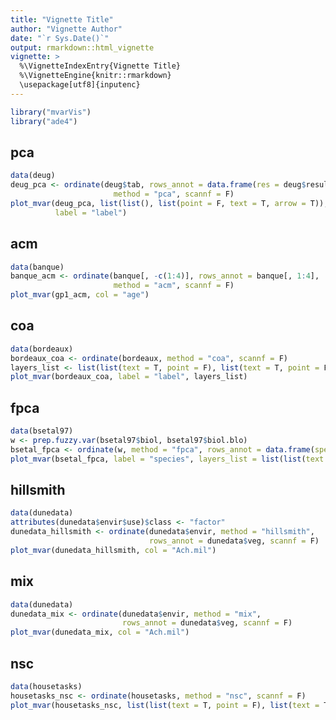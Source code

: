 ```yaml
---
title: "Vignette Title"
author: "Vignette Author"
date: "`r Sys.Date()`"
output: rmarkdown::html_vignette
vignette: >
  %\VignetteIndexEntry{Vignette Title}
  %\VignetteEngine{knitr::rmarkdown}
  \usepackage[utf8]{inputenc}
---
```


```r
library("mvarVis")
library("ade4")
```

## pca

```r
data(deug)
deug_pca <- ordinate(deug$tab, rows_annot = data.frame(res = deug$result),
                       method = "pca", scannf = F)
plot_mvar(deug_pca, list(list(), list(point = F, text = T, arrow = T)), col = "res",
          label = "label")
```

## acm

```r
data(banque)
banque_acm <- ordinate(banque[, -c(1:4)], rows_annot = banque[, 1:4],
                       method = "acm", scannf = F)
plot_mvar(gp1_acm, col = "age")
```

## coa

```r
data(bordeaux)
bordeaux_coa <- ordinate(bordeaux, method = "coa", scannf = F)
layers_list <- list(list(text = T, point = F), list(text = T, point = F))
plot_mvar(bordeaux_coa, label = "label", layers_list)
```

## fpca

```r
data(bsetal97)
w <- prep.fuzzy.var(bsetal97$biol, bsetal97$biol.blo)
bsetal_fpca <- ordinate(w, method = "fpca", rows_annot = data.frame(species = bsetal97$species.names), scannf = F)
plot_mvar(bsetal_fpca, label = "species", layers_list = list(list(text = T), list()))
```

## hillsmith

```r
data(dunedata)
attributes(dunedata$envir$use)$class <- "factor"
dunedata_hillsmith <- ordinate(dunedata$envir, method = "hillsmith", 
                               rows_annot = dunedata$veg, scannf = F)
plot_mvar(dunedata_hillsmith, col = "Ach.mil")
```

## mix

```r
data(dunedata)
dunedata_mix <- ordinate(dunedata$envir, method = "mix", 
                         rows_annot = dunedata$veg, scannf = F)
plot_mvar(dunedata_mix, col = "Ach.mil")
```

## nsc

```r
data(housetasks)
housetasks_nsc <- ordinate(housetasks, method = "nsc", scannf = F)
plot_mvar(housetasks_nsc, list(list(text = T, point = F), list(text = T, point = F, arrow = T)), label = "label")
```
